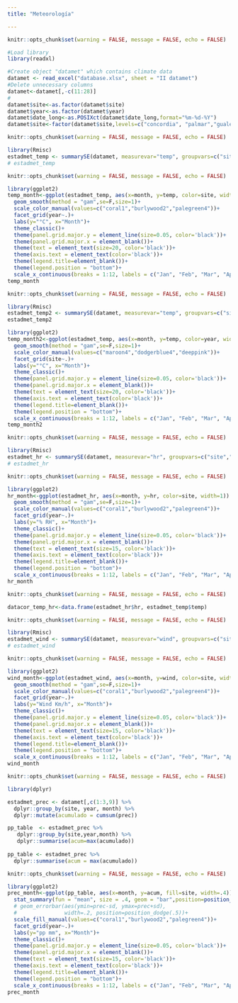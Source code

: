 ```yaml
---
title: "Meteorología"

---
```


```r
knitr::opts_chunk$set(warning = FALSE, message = FALSE, echo = FALSE)

#Load library
library(readxl)

#Create object "datamet" which contains climate data
datamet <- read_excel("database.xlsx", sheet = "II datamet")
#Delete unnecessary columns
datamet<-datamet[,-c(11:28)]
#
datamet$site<-as.factor(datamet$site)
datamet$year<-as.factor(datamet$year)
datamet$date_long<-as.POSIXct(datamet$date_long,format="%m-%d-%Y")
datamet$site<-factor(datamet$site,levels=c("concordia", "palmar","gualeguaychu"))

```

```r
knitr::opts_chunk$set(warning = FALSE, message = FALSE, echo = FALSE)

library(Rmisc)
estadmet_temp <- summarySE(datamet, measurevar="temp", groupvars=c("site","year", "month"))
# estadmet_temp

```

```r
knitr::opts_chunk$set(warning = FALSE, message = FALSE, echo = FALSE)

library(ggplot2)
temp_month<-ggplot(estadmet_temp, aes(x=month, y=temp, color=site, width=1)) +
  geom_smooth(method = "gam",se=F,size=1)+
  scale_color_manual(values=c("coral1","burlywood2","palegreen4"))+
  facet_grid(year~.)+
  labs(y="°C", x="Month")+
  theme_classic()+
  theme(panel.grid.major.y = element_line(size=0.05, color='black'))+
  theme(panel.grid.major.x = element_blank())+
  theme(text = element_text(size=20, color='black'))+
  theme(axis.text = element_text(color='black'))+
  theme(legend.title=element_blank())+
  theme(legend.position = "bottom")+
  scale_x_continuous(breaks = 1:12, labels = c("Jan", "Feb", "Mar", "Apr", "May", "Jun", "Jul", "Aug", "Sep", "Oct", "Nov", "Dec"))
temp_month
```

```r
knitr::opts_chunk$set(warning = FALSE, message = FALSE, echo = FALSE)

library(Rmisc)
estadmet_temp2 <- summarySE(datamet, measurevar="temp", groupvars=c("site","month","year"))
estadmet_temp2

library(ggplot2)
temp_month2<-ggplot(estadmet_temp, aes(x=month, y=temp, color=year, width=1)) +
  geom_smooth(method = "gam",se=F,size=1)+
  scale_color_manual(values=c("maroon4","dodgerblue4","deeppink"))+
  facet_grid(site~.)+
  labs(y="°C", x="Month")+
  theme_classic()+
  theme(panel.grid.major.y = element_line(size=0.05, color='black'))+
  theme(panel.grid.major.x = element_blank())+
  theme(text = element_text(size=20, color='black'))+
  theme(axis.text = element_text(color='black'))+
  theme(legend.title=element_blank())+
  theme(legend.position = "bottom")+
  scale_x_continuous(breaks = 1:12, labels = c("Jan", "Feb", "Mar", "Apr", "May", "Jun", "Jul", "Aug", "Sep", "Oct", "Nov", "Dec"))
temp_month2

```

```r
knitr::opts_chunk$set(warning = FALSE, message = FALSE, echo = FALSE)

library(Rmisc)
estadmet_hr <- summarySE(datamet, measurevar="hr", groupvars=c("site","year", "month"))
# estadmet_hr

```

```r
knitr::opts_chunk$set(warning = FALSE, message = FALSE, echo = FALSE)

library(ggplot2)
hr_month<-ggplot(estadmet_hr, aes(x=month, y=hr, color=site, width=1)) +
  geom_smooth(method = "gam",se=F,size=1)+
  scale_color_manual(values=c("coral1","burlywood2","palegreen4"))+
  facet_grid(year~.)+
  labs(y="% RH", x="Month")+
  theme_classic()+
  theme(panel.grid.major.y = element_line(size=0.05, color='black'))+
  theme(panel.grid.major.x = element_blank())+
  theme(text = element_text(size=15, color='black'))+
  theme(axis.text = element_text(color='black'))+
  theme(legend.title=element_blank())+
  theme(legend.position = "bottom")+
  scale_x_continuous(breaks = 1:12, labels = c("Jan", "Feb", "Mar", "Apr", "May", "Jun", "Jul", "Aug", "Sep", "Oct", "Nov", "Dec"))
hr_month

```

```r
knitr::opts_chunk$set(warning = FALSE, message = FALSE, echo = FALSE)

datacor_temp_hr<-data.frame(estadmet_hr$hr, estadmet_temp$temp)

```

```r
knitr::opts_chunk$set(warning = FALSE, message = FALSE, echo = FALSE)

library(Rmisc)
estadmet_wind <- summarySE(datamet, measurevar="wind", groupvars=c("site","year", "month"))
# estadmet_wind

```

```r
knitr::opts_chunk$set(warning = FALSE, message = FALSE, echo = FALSE)

library(ggplot2)
wind_month<-ggplot(estadmet_wind, aes(x=month, y=wind, color=site, width=1)) +
  geom_smooth(method = "gam",se=F,size=1)+
  scale_color_manual(values=c("coral1","burlywood2","palegreen4"))+
  facet_grid(year~.)+
  labs(y="Wind Km/h", x="Month")+
  theme_classic()+
  theme(panel.grid.major.y = element_line(size=0.05, color='black'))+
  theme(panel.grid.major.x = element_blank())+
  theme(text = element_text(size=15, color='black'))+
  theme(axis.text = element_text(color='black'))+
  theme(legend.title=element_blank())+
  theme(legend.position = "bottom")+
  scale_x_continuous(breaks = 1:12, labels = c("Jan", "Feb", "Mar", "Apr", "May", "Jun", "Jul", "Aug", "Sep", "Oct", "Nov", "Dec"))
wind_month

```

```r
knitr::opts_chunk$set(warning = FALSE, message = FALSE, echo = FALSE)

library(dplyr)

estadmet_prec <- datamet[,c(1:3,9)] %>%
  dplyr::group_by(site, year, month) %>%
  dplyr::mutate(acumulado = cumsum(prec))

pp_table  <- estadmet_prec %>%
   dplyr::group_by(site,year,month) %>%
   dplyr::summarise(acum=max(acumulado))
 
pp_table <- estadmet_prec %>%
  dplyr::summarise(acum = max(acumulado))


```

```r
knitr::opts_chunk$set(warning = FALSE, message = FALSE, echo = FALSE)

library(ggplot2)
prec_month<-ggplot(pp_table, aes(x=month, y=acum, fill=site, width=.4)) +
  stat_summary(fun = "mean", size = .4, geom = "bar",position=position_dodge(0.6), color="blue") +
  # geom_errorbar(aes(ymin=prec-sd, ymax=prec+sd),
  #               width=.2, position=position_dodge(.5))+
  scale_fill_manual(values=c("coral1","burlywood2","palegreen4"))+
  facet_grid(year~.)+
  labs(y="pp mm", x="Month")+
  theme_classic()+
  theme(panel.grid.major.y = element_line(size=0.05, color='black'))+
  theme(panel.grid.major.x = element_blank())+
  theme(text = element_text(size=15, color='black'))+
  theme(axis.text = element_text(color='black'))+
  theme(legend.title=element_blank())+
  theme(legend.position = "bottom")+
  scale_x_continuous(breaks = 1:12, labels = c("Jan", "Feb", "Mar", "Apr", "May", "Jun", "Jul", "Aug", "Sep", "Oct", "Nov", "Dec"))
prec_month

```



